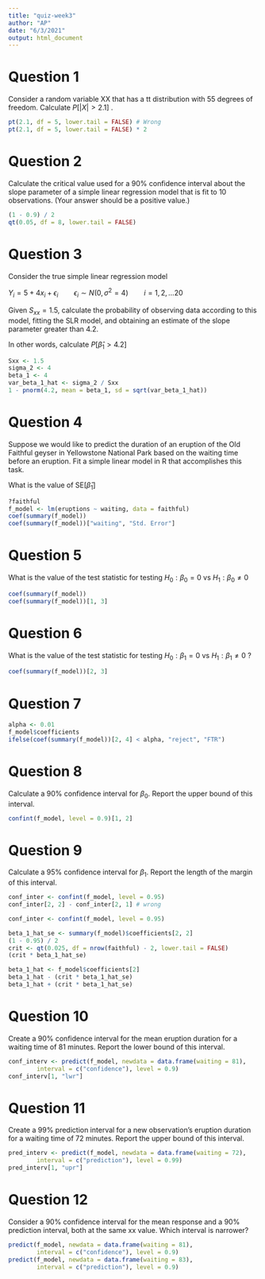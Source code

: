 ```yaml
---
title: "quiz-week3"
author: "AP"
date: "6/3/2021"
output: html_document
---
```


# Question 1

Consider a random variable XX that has a tt distribution with 55 degrees of freedom. Calculate $P[|X| > 2.1]$ .

```r
pt(2.1, df = 5, lower.tail = FALSE) # Wrong
pt(2.1, df = 5, lower.tail = FALSE) * 2
```

# Question 2

Calculate the critical value used for a 90% confidence interval about the slope parameter of a simple linear regression model that is fit to 10 observations. (Your answer should be a positive value.)  

```r
(1 - 0.9) / 2
qt(0.05, df = 8, lower.tail = FALSE)
```

# Question 3

Consider the true simple linear regression model  

$Y_i = 5 + 4 x_i + \epsilon_i \qquad \epsilon_i \sim N(0, \sigma^2 = 4) \qquad i = 1, 2, \ldots 20$

  Given $S_{xx} = 1.5$, calculate the probability of observing data according to this model, fitting the SLR model, and obtaining an estimate of the slope parameter greater than 4.2. 

In other words, calculate $P[\hat{\beta}_1 > 4.2]$
 
```r
Sxx <- 1.5
sigma_2 <- 4
beta_1 <- 4
var_beta_1_hat <- sigma_2 / Sxx
1 - pnorm(4.2, mean = beta_1, sd = sqrt(var_beta_1_hat))
```

# Question 4

Suppose we would like to predict the duration of an eruption of the Old Faithful geyser in Yellowstone National Park based on the waiting time before an eruption. Fit a simple linear model in R that accomplishes this task.

What is the value of $\text{SE}[\hat{\beta}_1]$

```r
?faithful
f_model <- lm(eruptions ~ waiting, data = faithful)
coef(summary(f_model))
coef(summary(f_model))["waiting", "Std. Error"]
```

# Question 5

What is the value of the test statistic for testing $H_0: \beta_0 = 0$ vs $H_1: \beta_0 \neq 0$ 


```r
coef(summary(f_model))
coef(summary(f_model))[1, 3]
```

# Question 6

What is the value of the test statistic for testing $H_0: \beta_1 = 0$ vs $H_1: \beta_1 \neq 0$  ?

```r
coef(summary(f_model))[2, 3]
```

# Question 7

```r
alpha <- 0.01
f_model$coefficients
ifelse(coef(summary(f_model))[2, 4] < alpha, "reject", "FTR")
```

# Question 8

Calculate a 90% confidence interval for $\beta_0$. Report the upper bound of this interval.

```r
confint(f_model, level = 0.9)[1, 2]
```

# Question 9

Calculate a 95% confidence interval for $\beta_1$. Report the length of the margin of this interval.

```r
conf_inter <- confint(f_model, level = 0.95)
conf_inter[2, 2] - conf_inter[2, 1] # wrong
```

```r
conf_inter <- confint(f_model, level = 0.95)

beta_1_hat_se <- summary(f_model)$coefficients[2, 2]
(1 - 0.95) / 2
crit <- qt(0.025, df = nrow(faithful) - 2, lower.tail = FALSE)
(crit * beta_1_hat_se)

beta_1_hat <- f_model$coefficients[2]
beta_1_hat - (crit * beta_1_hat_se)
beta_1_hat + (crit * beta_1_hat_se)

```

# Question 10

Create a 90% confidence interval for the mean eruption duration for a waiting time of 81 minutes. Report the lower bound of this interval.  

```r

conf_interv <- predict(f_model, newdata = data.frame(waiting = 81),
        interval = c("confidence"), level = 0.9)
conf_interv[1, "lwr"]
```

# Question 11

Create a 99% prediction interval for a new observation's eruption duration for a waiting time of 72 minutes. Report the upper bound of this interval.  

```r
pred_interv <- predict(f_model, newdata = data.frame(waiting = 72),
        interval = c("prediction"), level = 0.99)
pred_interv[1, "upr"]
```

# Question 12

Consider a 90% confidence interval for the mean response and a 90% prediction interval, both at the same xx value. Which interval is narrower?  

```r
predict(f_model, newdata = data.frame(waiting = 81),
        interval = c("confidence"), level = 0.9)
predict(f_model, newdata = data.frame(waiting = 83),
        interval = c("prediction"), level = 0.9)
```

























